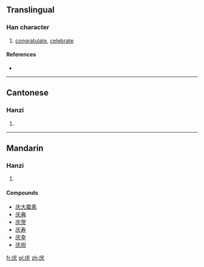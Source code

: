 {{also|慶}}
==Translingual==

===Han character===
{{Han char|rn=53|rad=广|as=03|sn=6|four=|canj=戈大 (IK), XX戈大 (XXIK)}}

# [[congratulate]], [[celebrate]]

====References====
* {{Han ref|kx=0343.201|hdz=20873.070|uh=5E86|ud=24198}}

----

==Cantonese==

===Hanzi===
{{yue-hanzi|jyut=|y=hing3|tra=慶}}

# {{defn|Cantonese|sort=广03}}

----

==Mandarin==

===Hanzi===
{{cmn-hanzi|tra=慶|pin=[[qìng]] ([[qing4]])|wg=ch'ing<sup>4</sup>}}

# {{defn|Mandarin|sort=广03}}

====Compounds====
* [[庆大霉素]]
* [[庆典]]
* [[庆贺]]
* [[庆寿]]
* [[庆幸]]
* [[庆祝]]

[[fr:庆]]
[[pl:庆]]
[[zh:庆]]